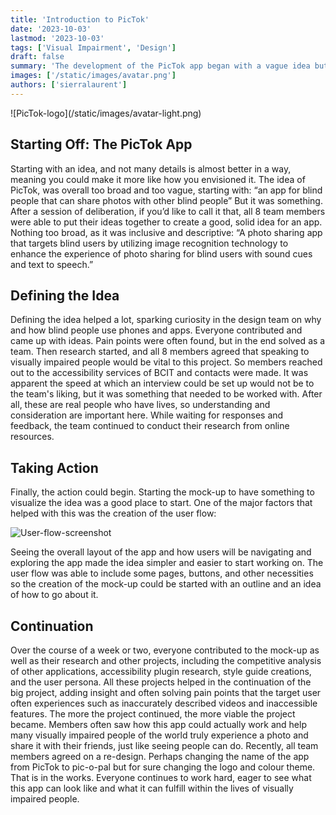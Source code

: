 ```yaml
---
title: 'Introduction to PicTok'
date: '2023-10-03'
lastmod: '2023-10-03'
tags: ['Visual Impairment', 'Design']
draft: false
summary: 'The development of the PicTok app began with a vague idea but evolved into a clear concept: a photo-sharing app for blind users using image recognition, sound cues, and text-to-speech. The team conducted research, spoke with visually impaired individuals, and worked on design and accessibility aspects. They recently decided on a re-design, including a new name, Pic-o-Pal, and are eager to make a meaningful impact in the lives of visually impaired users.'
images: ['/static/images/avatar.png']
authors: ['sierralaurent']
---
```


<div class="bg-white w-[300px] h-[162px] flex items-center justify-center">
  ![PicTok-logo](/static/images/avatar-light.png)
</div>

## Starting Off: The PicTok App

Starting with an idea, and not many details is almost better in a way, meaning you could make it more like how you envisioned it. The idea of PicTok, was overall too broad and too vague, starting with:
“an app for blind people that can share photos with other blind people”
But it was something. After a session of deliberation, if you’d like to call it that, all 8 team members were able to put their ideas together to create a good, solid idea for an app. Nothing too broad, as it was inclusive and descriptive:
“A photo sharing app that targets blind users by utilizing image recognition technology to enhance the experience of photo sharing for blind users with sound cues and text to speech.”

## Defining the Idea

Defining the idea helped a lot, sparking curiosity in the design team on why and how blind people use phones and apps. Everyone contributed and came up with ideas. Pain points were often found, but in the end solved as a team.
Then research started, and all 8 members agreed that speaking to visually impaired people would be vital to this project. So members reached out to the accessibility services of BCIT and contacts were made. It was apparent the speed at which an interview could be set up would not be to the team's liking, but it was something that needed to be worked with. After all, these are real people who have lives, so understanding and consideration are important here. While waiting for responses and feedback, the team continued to conduct their research from online resources.

## Taking Action

Finally, the action could begin. Starting the mock-up to have something to visualize the idea was a good place to start. One of the major factors that helped with this was the creation of the user flow:

![User-flow-screenshot](/static/images/projects/UserFlow.png)

Seeing the overall layout of the app and how users will be navigating and exploring the app made the idea simpler and easier to start working on. The user flow was able to include some pages, buttons, and other necessities so the creation of the mock-up could be started with an outline and an idea of how to go about it.

## Continuation

Over the course of a week or two, everyone contributed to the mock-up as well as their research and other projects, including the competitive analysis of other applications, accessibility plugin research, style guide creations, and the user persona. All these projects helped in the continuation of the big project, adding insight and often solving pain points that the target user often experiences such as inaccurately described videos and inaccessible features. The more the project continued, the more viable the project became. Members often saw how this app could actually work and help many visually impaired people of the world truly experience a photo and share it with their friends, just like seeing people can do.
Recently, all team members agreed on a re-design. Perhaps changing the name of the app from PicTok to pic-o-pal but for sure changing the logo and colour theme. That is in the works. Everyone continues to work hard, eager to see what this app can look like and what it can fulfill within the lives of visually impaired people.
